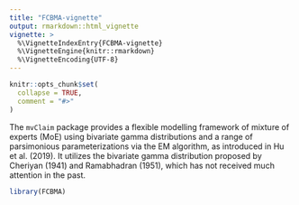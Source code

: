 ```yaml
---
title: "FCBMA-vignette"
output: rmarkdown::html_vignette
vignette: >
  %\VignetteIndexEntry{FCBMA-vignette}
  %\VignetteEngine{knitr::rmarkdown}
  %\VignetteEncoding{UTF-8}
---
```


```r
knitr::opts_chunk$set(
  collapse = TRUE,
  comment = "#>"
)
```

The `mvClaim` package provides a flexible modelling framework of mixture of experts (MoE) using bivariate gamma distributions and a range of parsimonious parameterizations via the EM algorithm, as introduced in Hu et al. (2019).
It utilizes the bivariate gamma distribution proposed by Cheriyan (1941) and Ramabhadran (1951), which has not received much attention in the past. 

```r
library(FCBMA)
```
